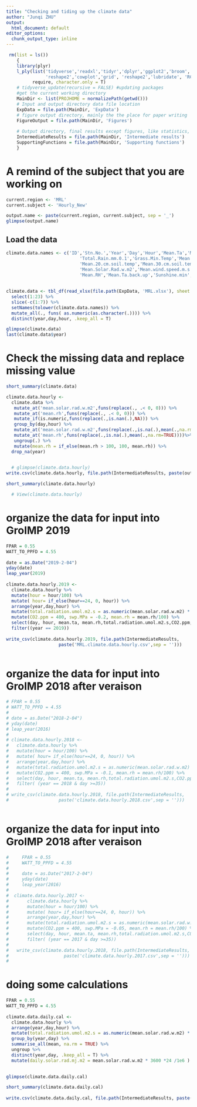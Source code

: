 ---
title: "Checking and tiding up the climate data"
author: "Junqi ZHU"
output:
  html_document: default
editor_options: 
  chunk_output_type: inline
---

```{r, warning=FALSE, echo=FALSE, tidy=TRUE, error=FALSE, message=FALSE}
 rm(list = ls())
    {
    library(plyr)
    l_ply(list('tidyverse','readxl','tidyr','dplyr','ggplot2','broom','ggthemes','plotly','purrr',
               'reshape2','cowplot','grid', 'reshape2','lubridate', 'RColorBrewer', 'datacheck'), 
          require, character.only = T)
    # tidyverse_update(recursive = FALSE) #updating packages
    #get the current working directory
    MainDir <- list(PROJHOME = normalizePath(getwd()))
    # Input and output directory data file location
    ExpData = file.path(MainDir, 'ExpData')
    # figure output directory, mainly the the place for paper writing 
    FigureOutput = file.path(MainDir, 'Figures')
    
    # Output directory, final results except figures, like statistics, and intermediate data set
    IntermediateResults = file.path(MainDir, 'Intermediate results')  
    SupportingFunctions = file.path(MainDir, 'Supporting functions')
    } 
```

# A remind of the subject that you are working on
```{r}
current.region <- 'MRL'
current.subject <- 'Hourly_New'

output.name <- paste(current.region, current.subject, sep = '_')
glimpse(output.name)

```

## Load the data
```{r, warning=FALSE, echo=FALSE, error=FALSE, message=FALSE}
climate.data.names <- c('ID','Stn.No.','Year','Day','Hour','Mean.Ta','Mean.wet.bulb.',	'Mean.leaf.Wet',
                            'Total.Rain.mm.0.1','Grass.Min.Temp','Mean.10.cm.soil.temp',
                            'Mean.20.cm.soil.temp','Mean.30.cm.soil.temp','Mean.100.cm.soil.temp',
                            'Mean.Solar.Rad.w.m2','Mean.wind.speed.m.s', 'Mean.wind.direction.N','Total.Rain.mm.0.2',
                            'Mean.RH','Mean.Ta.back.up','Sunshine.min', 'Soil.Moisture','Penman.ET')
    
    
climate.data <- tbl_df(read_xlsx(file.path(ExpData, 'MRL.xlsx'), sheet = "Hourly", col_names = F)) %>% 
  select(1:23) %>% 
  slice(-c(1:7)) %>% 
  setNames(tolower(climate.data.names)) %>% 
  mutate_all(., funs( as.numeric(as.character(.)))) %>% 
  distinct(year,day,hour, .keep_all = T)

glimpse(climate.data)
last(climate.data$year)

```

# Check the missing data and replace missing value
```{r, fig.width=15, fig.height=25,echo=FALSE}
 
short_summary(climate.data)

climate.data.hourly <- 
  climate.data %>% 
   mutate_at('mean.solar.rad.w.m2',funs(replace(., .< 0, 0))) %>% 
   mutate_at('mean.rh',funs(replace(., .< 0, 0))) %>% 
   mutate_if(is.numeric,funs(replace(.,is.nan(.),NA))) %>% 
   group_by(day,hour) %>%
   mutate_at('mean.solar.rad.w.m2',funs(replace(.,is.na(.),mean(.,na.rm=TRUE))))%>%
   mutate_at('mean.rh',funs(replace(.,is.na(.),mean(.,na.rm=TRUE))))%>%
   ungroup(.) %>% 
   mutate(mean.rh = if_else(mean.rh > 100, 100, mean.rh)) %>% 
  drop_na(year)
   

  # glimpse(climate.data.hourly)
write.csv(climate.data.hourly, file.path(IntermediateResults, paste(output.name, '.csv',sep = '')))

short_summary(climate.data.hourly)  

  # View(climate.data.hourly)
```
# organize the data for input into GroIMP 2019
```{r, fig.width=15, fig.height=25,echo=FALSE}
FPAR = 0.55
WATT_TO_PPFD = 4.55
    
date = as.Date("2019-2-04")
yday(date)
leap_year(2019)
  
climate.data.hourly.2019 <- 
  climate.data.hourly %>% 
  mutate(hour = hour/100) %>% 
  mutate( hour= if_else(hour==24, 0, hour)) %>% 
  arrange(year,day,hour) %>% 
  mutate(total.radiation.umol.m2.s = as.numeric(mean.solar.rad.w.m2) * WATT_TO_PPFD) %>% 
  mutate(CO2.ppm = 400, swp.MPa = -0.2, mean.rh = mean.rh/100) %>% 
  select(day, hour, mean.ta, mean.rh,total.radiation.umol.m2.s,CO2.ppm, mean.wind.speed.m.s, swp.MPa, year, stn.no.) %>%
  filter((year == 2019))
    
write_csv(climate.data.hourly.2019, file.path(IntermediateResults, 
                    paste('MRL.climate.data.hourly.csv',sep = '')))        
  
```
# organize the data for input into GroIMP 2018 after veraison
```{r, fig.width=15, fig.height=25,echo=FALSE}
# FPAR = 0.55
# WATT_TO_PPFD = 4.55
# 
# date = as.Date("2018-2-04")
# yday(date)
# leap_year(2016)
# 
# climate.data.hourly.2018 <- 
#   climate.data.hourly %>% 
#   mutate(hour = hour/100) %>% 
#   mutate( hour= if_else(hour==24, 0, hour)) %>% 
#   arrange(year,day,hour) %>% 
#   mutate(total.radiation.umol.m2.s = as.numeric(mean.solar.rad.w.m2) * WATT_TO_PPFD) %>% 
#   mutate(CO2.ppm = 400, swp.MPa = -0.1, mean.rh = mean.rh/100) %>% 
#   select(day, hour, mean.ta, mean.rh,total.radiation.umol.m2.s,CO2.ppm, mean.wind.speed.m.s, swp.MPa, year, stn.no.) %>%
#   filter( (year == 2018 & day >=35))
#   
# write_csv(climate.data.hourly.2018, file.path(IntermediateResults, 
#                   paste('climate.data.hourly.2018.csv',sep = '')))      
  
```


# organize the data for input into GroIMP 2018 after veraison
```{r, fig.width=15, fig.height=25,echo=FALSE}
#     FPAR = 0.55
#     WATT_TO_PPFD = 4.55
#     
#     date = as.Date("2017-2-04")
#     yday(date)
#     leap_year(2016)
#   
#  climate.data.hourly.2017 <- 
#       climate.data.hourly %>% 
#       mutate(hour = hour/100) %>% 
#       mutate( hour= if_else(hour==24, 0, hour)) %>% 
#       arrange(year,day,hour) %>% 
#       mutate(total.radiation.umol.m2.s = as.numeric(mean.solar.rad.w.m2) * WATT_TO_PPFD) %>% 
#       mutate(CO2.ppm = 400, swp.MPa = -0.05, mean.rh = mean.rh/100) %>% 
#       select(day, hour, mean.ta, mean.rh,total.radiation.umol.m2.s,CO2.ppm, mean.wind.speed.m.s, swp.MPa, year, stn.no.) %>%
#       filter( (year == 2017 & day >=35))
#     
#   write_csv(climate.data.hourly.2018, file.path(IntermediateResults, 
#                     paste('climate.data.hourly.2017.csv',sep = '')))      
#   
```

# doing some calculations
```{r, fig.width=15, fig.height=25,echo=FALSE}
 
FPAR = 0.55
WATT_TO_PPFD = 4.55
    
climate.data.daily.cal <- 
  climate.data.hourly %>% 
  arrange(year,day,hour) %>% 
  mutate(total.radiation.umol.m2.s = as.numeric(mean.solar.rad.w.m2) * WATT_TO_PPFD) %>% 
  group_by(year,day) %>% 
  summarise_all(mean, na.rm = TRUE) %>% 
  ungroup %>% 
  distinct(year,day, .keep_all = T) %>% 
  mutate(daily.solar.rad.mj.m2 = mean.solar.rad.w.m2 * 3600 *24 /1e6 )

  
glimpse(climate.data.daily.cal)

short_summary(climate.data.daily.cal)  
     
write.csv(climate.data.daily.cal, file.path(IntermediateResults, paste(output.name, '.daily.cal.csv',sep = '')))
  
```
